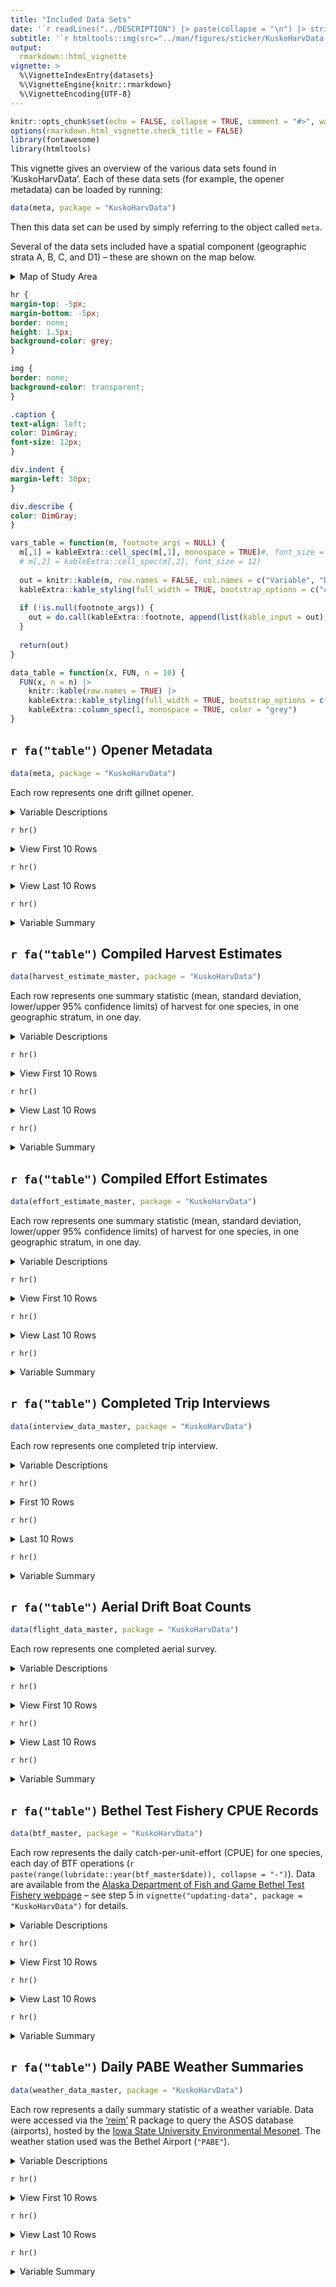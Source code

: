 ```yaml
---
title: "Included Data Sets"
date: '`r readLines("../DESCRIPTION") |> paste(collapse = "\n") |> stringr::str_extract("Version\\: [:graph:]+")`'
subtitle: '`r htmltools::img(src="../man/figures/sticker/KuskoHarvData-logo.png", align = "right", height = "200px", style = "margin-top: -75px;")`'
output: 
  rmarkdown::html_vignette
vignette: >
  %\VignetteIndexEntry{datasets}
  %\VignetteEngine{knitr::rmarkdown}
  %\VignetteEncoding{UTF-8}
---
```


```r
knitr::opts_chunk$set(echo = FALSE, collapse = TRUE, comment = "#>", warning = FALSE, message = FALSE)
options(rmarkdown.html_vignette.check_title = FALSE)
library(fontawesome)
library(htmltools)
```

This vignette gives an overview of the various data sets found in 'KuskoHarvData'.
Each of these data sets (for example, the opener metadata) can be loaded by running:

```r
data(meta, package = "KuskoHarvData")
```

Then this data set can be used by simply referring to the object called `meta`.

Several of the data sets included have a spatial component (geographic strata A, B, C, and D1) -- these are shown on the map below.

<details>
<summary>Map of Study Area</summary>

```r
knitr::include_graphics("C:/Users/bstaton/Desktop/Staton/5_qes/01-projects/2021_KuskoHarvPred_AYKSSI/03-manuscripts/KuskoHarvEst-ms/2-fig/map.png")
```

</details>

```css
hr {
margin-top: -5px;
margin-bottom: -5px;
border: none;
height: 1.5px;
background-color: grey;
}

img {
border: none;
background-color: transparent;
}

.caption {
text-align: left;
color: DimGray;
font-size: 12px;
}

div.indent {
margin-left: 30px;
}

div.describe {
color: DimGray;
}
```

```r
vars_table = function(m, footnote_args = NULL) {
  m[,1] = kableExtra::cell_spec(m[,1], monospace = TRUE)#, font_size = 12)
  # m[,2] = kableExtra::cell_spec(m[,2], font_size = 12)
  
  out = knitr::kable(m, row.names = FALSE, col.names = c("Variable", "Description"), escape = FALSE) |> 
  kableExtra::kable_styling(full_width = TRUE, bootstrap_options = c("condensed"), font_size = 12)
  
  if (!is.null(footnote_args)) {
    out = do.call(kableExtra::footnote, append(list(kable_input = out), footnote_args))
  }
  
  return(out)
}

data_table = function(x, FUN, n = 10) {
  FUN(x, n = n) |> 
    knitr::kable(row.names = TRUE) |> 
    kableExtra::kable_styling(full_width = TRUE, bootstrap_options = c("condensed"), font_size = 12) |> 
    kableExtra::column_spec(1, monospace = TRUE, color = "grey")
}
```

## `r fa("table")` Opener Metadata

::::::{.indent}

```r
data(meta, package = "KuskoHarvData")
```

:::{.describe}
Each row represents one drift gillnet opener.
:::

<details>
<summary>Variable Descriptions</summary>

```r
matrix(c(
  # VARIABLE                              # DESCRIPTION
  "start; end",        "Start and end dates/times of the opener",
  "flights_planned",   "Number of aerial surveys planned for the day",
  "flights_flown",     "Number of aerial surveys completed for the day",
  "announcement",      "Identifier of the official agency announcement authorizing the opener (not always available)"
), ncol = 2, byrow = TRUE) |> 
vars_table()
```

</details>

`r hr()`

<details>
<summary>View First 10 Rows</summary>

```r
data_table(meta, head)
```

</details>

`r hr()`

<details>
<summary>View Last 10 Rows</summary>

```r
data_table(meta, tail)
```

</details>

`r hr()`

<details>
<summary>Variable Summary</summary>

```r
summary(meta)
```

</details>

::::::

## `r fa("table")` Compiled Harvest Estimates

::::::{.indent}

```r
data(harvest_estimate_master, package = "KuskoHarvData")
```

:::{.describe}
Each row represents one summary statistic (mean, standard deviation, lower/upper 95% confidence limits) of harvest for one species, in one geographic stratum, in one day.
:::

<details>
<summary>Variable Descriptions</summary>

```r
matrix(c(
  # VARIABLE                              # DESCRIPTION
  "date",        "The date to which the estimate applies",
  "species",     "The species to which the estimate applies",
  "stratum",     "The geographic stratum to which the estimate applies",
  "quantity",    "The summary statistic of bootstrapped harvest estimates: point estimate (`mean`), standard deviation (`sd`), and 95% confidence limits (`lwr95` and `upr95`)",
  "estimate",    "The estimated value of the harvest summary statistic"
), ncol = 2, byrow = TRUE) |> 
vars_table()
```

</details>

`r hr()`

<details>
<summary>View First 10 Rows</summary>

```r
data_table(harvest_estimate_master, head)
```

</details>

`r hr()`

<details>
<summary>View Last 10 Rows</summary>

```r
data_table(harvest_estimate_master, tail)
```

</details>

`r hr()`

<details>
<summary>Variable Summary</summary>

```r
summary(harvest_estimate_master)
```

</details>

::::::

## `r fa("table")` Compiled Effort Estimates

::::::{.indent}

```r
data(effort_estimate_master, package = "KuskoHarvData")
```

:::{.describe}
Each row represents one summary statistic (mean, standard deviation, lower/upper 95% confidence limits) of harvest for one species, in one geographic stratum, in one day.
:::

<details>
<summary>Variable Descriptions</summary>

```r
matrix(c(
  # VARIABLE                              # DESCRIPTION
  "date",        "The date to which the estimate applies",
  "stratum",     "The geographic stratum to which the estimate applies",
  "estimate",    "The estimated number of drift boat trips that occured in that stratum in that day."
), ncol = 2, byrow = TRUE) |> 
vars_table()
```

</details>

`r hr()`

<details>
<summary>View First 10 Rows</summary>

```r
data_table(effort_estimate_master, head)
```

</details>

`r hr()`

<details>
<summary>View Last 10 Rows</summary>

```r
data_table(effort_estimate_master, tail)
```

</details>

`r hr()`

<details>
<summary>Variable Summary</summary>

```r
summary(effort_estimate_master)
```

</details>

::::::

## `r fa("table")` Completed Trip Interviews

::::::{.indent}

```r
data(interview_data_master, package = "KuskoHarvData")
```

:::{.describe}
Each row represents one completed trip interview.
:::

<details>
<summary>Variable Descriptions</summary>

```r
matrix(c(
  # VARIABLE                     # DESCRIPTION
  "UID",                         "Unique identifer of the opener (`YYYY_MM_DD` format)",
  "source",                      "Interview data source (BBH = Bethel Boat Harbor, CBM = Community-Based Harvest Monitoring, FC = Bethel-area Fish Camps, ADFG = ADF&G Division of Subsistence Surveys)",
  "stratum",                     "Geographic stratum in which trip occurred (see the map)",
  "gear",                        "Gillnet type: drift for set",
  "net_length",                  "Length of gillnet (feet)",
  "mesh_size",                   "Gillnet stretched mesh size (inches)",
  "trip_start; trip_end",        "Fisher-reported departure/return times",
  "trip_duration",               "The time elapsed between `trip_start` and `trip_end`",
  "soak_duration",               "Fisher-reported time spent with net soaking",
  "chinook; chum; sockeye",      "Fisher-reported salmon harvest by species",
  "village",                     "Location of the interview",
  "suit_effort",                 "<sup>a</sup>Logical flag for whether all information is available for estimating effort.",
  "suit_cr_info",                "<sup>a</sup>Logical flag for whether all information is available for estimating catch rate (`fish/(soak_duration * net_length`))",
  "suit_cr_reliable",            "<sup>a</sup>Logical flag for whether data passed QA/QC checks for calculating catch rate",
  "suit_avg_soak",               "<sup>a</sup>Logical flag for whether soak duration data passed QA/QC checks",
  "suit_avg_net",                "<sup>a</sup>Logical flag for whether the net length data passed QA/QC checks",
  "note",                        "Auto-generated description of QA/QC issues identified"
), ncol = 2, byrow = TRUE) |> 

vars_table(footnote_args = list(alphabet = c("Complete details of QA/QC checks performed found [here](https://htmlpreview.github.io/?https://github.com/bstaton1/KuskoHarvEst/blob/main/inst/rstudio/templates/04-docs/06-data-checks.html).")))
```

</details>

`r hr()`

<details>
<summary>First 10 Rows</summary>

```r
data_table(interview_data_master, head)
```

</details>

`r hr()`

<details>
<summary>Last 10 Rows</summary>

```r
data_table(interview_data_master, tail)
```

</details>

`r hr()`

<details>
<summary>Variable Summary</summary>

```r
summary(interview_data_master)
```

</details>

::::::

## `r fa("table")` Aerial Drift Boat Counts

::::::{.indent}

```r
data(flight_data_master, package = "KuskoHarvData")
```

:::{.describe}
Each row represents one completed aerial survey.
:::

<details>
<summary>Variable Descriptions</summary>

```r
matrix(c(
  # VARIABLE                              # DESCRIPTION
  "UID",                                  "Unique identifer of the opener (`YYYY_MM_DD` format)",
  "flight",                               "N^th^ survey in day",
  "start_time; endtime",                  "Beginning and ending times of the survey",
  "A_drift; B_drift; C_drift; D1_drift",  "Count of drift boats in each geographic stratum (see the map)"
), ncol = 2, byrow = TRUE) |> 
vars_table()
```

</details>

`r hr()`

<details>
<summary>View First 10 Rows</summary>

```r
data_table(flight_data_master, head)
```

</details>

`r hr()`

<details>
<summary>View Last 10 Rows</summary>

```r
data_table(flight_data_master, tail)
```

</details>

`r hr()`

<details>
<summary>Variable Summary</summary>

```r
summary(flight_data_master)
```

</details>

::::::

## `r fa("table")` Bethel Test Fishery CPUE Records

::::::{.indent}

```r
data(btf_master, package = "KuskoHarvData")
```

:::{.describe}
Each row represents the daily catch-per-unit-effort (CPUE) for one species, each day of BTF operations (`r paste(range(lubridate::year(btf_master$date)), collapse = "-")`).
Data are available from the [Alaska Department of Fish and Game Bethel Test Fishery webpage](https://www.adfg.alaska.gov/index.cfm?adfg=commercialbyareakuskokwim.btf) -- see step 5 in `vignette("updating-data", package = "KuskoHarvData")` for details.
:::

<details>
<summary>Variable Descriptions</summary>

```r
matrix(c(
  # VARIABLE    # DESCRIPTION
  "date",       "Date of sampling",
  "species",    "Species for which the CPUE values apply",
  "cpue",       "Catch per unit effort (salmon &#183; fathom<sup>-1</sup> &#183; minute <sup>-1</sup>)",
  "ccpue",      "Cumulative CPUE; the sum of all daily CPUE values up to and including the value in the `date` column"
), ncol = 2, byrow = TRUE) |> 
vars_table()
```

</details>

`r hr()`

<details>
<summary>View First 10 Rows</summary>

```r
data_table(btf_master, head)
```

</details>

`r hr()`

<details>
<summary>View Last 10 Rows</summary>

```r
data_table(btf_master, tail)
```

</details>

`r hr()`

<details>
<summary>Variable Summary</summary>

```r
summary(btf_master)
```

</details>

::::::

## `r fa("table")` Daily PABE Weather Summaries

::::::{.indent}

```r
data(weather_data_master, package = "KuskoHarvData")
```

:::{.describe}
Each row represents a daily summary statistic of a weather variable.
Data were accessed via the ['reim'](https://docs.ropensci.org/riem/index.html) R package to query the ASOS database (airports), hosted by the [Iowa State University Environmental Mesonet](https://mesonet.agron.iastate.edu/request/download.phtml?network=IN__ASOS).
The weather station used was the Bethel Airport (`"PABE"`).
:::

<details>
<summary>Variable Descriptions</summary>

```r
matrix(c(
  # VARIABLE                          # DESCRIPTION
  "date",                             "Date the data correspond to; only dates between June 1 and August 30 in years after and including 2016 are included",
  "mean_temp; min_temp; max_temp",    "Average, minimum, and maximum of all air temperature measurements for `date` (&deg;F)",
  "mean_relh",                        "Average of all relative humidity measurements for `date` (% of maximum)",
  "precip",                           "Sum of all precipitation measurements for `date` (inches)",
  "mean_Nwind",                       "Average of all wind speed measurements  for `date` (miles &#183; hour<sup>-1</sup>) after converting to northerly and easterly speed vectors. See `?KuskoHarvUtils::get_Nwind()` and `?KuskoHarvUtils::get_Ewind()` for details.",
  "mean_wind",                        "Average of all wind speed measurements for `date` (miles &#183; hour<sup>-1</sup>), regardless of direction",
  "max_gust",                         "Maximum of all gust measurements for `date`; gusts only register if they exceed 14 knots"
), ncol = 2, byrow = TRUE) |> 
vars_table()
```

</details>

`r hr()`

<details>
<summary>View First 10 Rows</summary>

```r
data_table(weather_data_master, head)
```

</details>

`r hr()`

<details>
<summary>View Last 10 Rows</summary>

```r
data_table(weather_data_master, tail)
```

</details>

`r hr()`

<details>
<summary>Variable Summary</summary>

```r
summary(weather_data_master)
```

</details>

::::::
